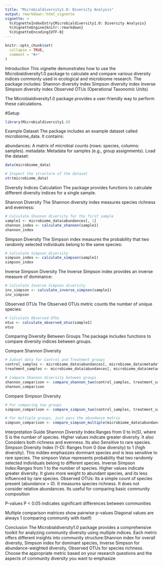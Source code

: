 ```yaml
---
title: "Microbialdiversity1.0: Diversity Analysis"
output: rmarkdown::html_vignette
vignette: >
  %\VignetteIndexEntry{Microbialdiversity1.0: Diversity Analysis}
  %\VignetteEngine{knitr::rmarkdown}
  %\VignetteEncoding{UTF-8}
---
```


```r
knitr::opts_chunk$set(
  collapse = TRUE,
  comment = "#>"
)
```
Introduction
This vignette demonstrates how to use the Microbialdiversity1.0 package to calculate and compare various diversity indices commonly used in ecological and microbiome research. The package includes:
Shannon diversity index
Simpson diversity index
Inverse Simpson diversity index
Observed OTUs (Operational Taxonomic Units)

The Microbialdiversity1.0 package provides a user-friendly way to perform these calculations.

#Setup
```r
library(Microbialdiversity1.0)
```
Example Dataset
The package includes an example dataset called microbiome_data. It contains:

abundances: A matrix of microbial counts (rows: species, columns: samples).
metadata: Metadata for samples (e.g., group assignments).
Load the dataset:
```r
data(microbiome_data)

# Inspect the structure of the dataset
str(microbiome_data)
```
Diversity Indices Calculation
The package provides functions to calculate different diversity indices for a single sample.

Shannon Diversity
The Shannon diversity index measures species richness and evenness:
```r
# Calculate Shannon diversity for the first sample
sample1 <- microbiome_data$abundances[, 1]
shannon_index <- calculate_shannon(sample1)
shannon_index

```
Simpson Diversity
The Simpson index measures the probability that two randomly selected individuals belong to the same species:
```r
# Calculate Simpson diversity
simpson_index <- calculate_simpson(sample1)
simpson_index
```

Inverse Simpson Diversity
The Inverse Simpson index provides an inverse measure of dominance:
```r
# Calculate Inverse Simpson diversity
inv_simpson <- calculate_inverse_simpson(sample1)
inv_simpson
```

Observed OTUs
The Observed OTUs metric counts the number of unique species:
```r
# Calculate Observed OTUs
otus <- calculate_observed_otus(sample1)
otus
```
Comparing Diversity Between Groups
The package includes functions to compare diversity indices between groups.

Compare Shannon Diversity
```r
# Subset data for Control and Treatment groups
control_samples <- microbiome_data$abundances[, microbiome_data$metadata$condition == "Control"]
treatment_samples <- microbiome_data$abundances[, microbiome_data$metadata$condition == "Treatment"]

# Compare Shannon diversity between groups
shannon_comparison <- compare_shannon_two(control_samples, treatment_samples)
shannon_comparison
```

Compare Simpson Diversity
```r
# For comparing two groups
simpson_comparison <- compare_simpson_two(control_samples, treatment_samples)

# For multiple groups, just pass the abundance matrix
simpson_comparison <- compare_simpson_multiple(microbiome_data$abundances)
```
Interpretation Guide
Shannon Diversity Index:Ranges from 0 to ln(S), where S is the number of species. Higher values indicate greater diversity. It also Considers both richness and evenness. Its also  Sensitive to rare species.
Simpson Diversity Index (1-D):  Ranges from 0 (low diversity) to 1 (high diversity). This inddex emphasizes dominant species and is less sensitive to rare species. The simpson Value represents probability that two randomly selected individuals belong to different species.
Inverse Simpson Index:Ranges from 1 to the number of species. Higher values indicate greater diversity. It gives more weight to abundant species, and its less influenced by rare species.
Observed OTUs: Its a simple count of species present (abundance > 0). It measures species richness. It does not consider relative abundances. Its useful for comparing basic community composition

P-values
P < 0.05 indicates significant differences between communities

Multiple comparison matrices show pairwise p-values
Diagonal values are always 1 (comparing community with itself)

Conclusion
The Microbialdiversity1.0 package provides a comprehensive toolkit for analyzing community diversity using multiple indices. Each metric offers different insights into community structure:Shannon index for overall diversity, Simpson index for dominant species, Inverse Simpson for abundance-weighted diversity, Observed OTUs for species richness.
Choose the appropriate metric based on your research questions and the aspects of community diversity you want to emphasize
